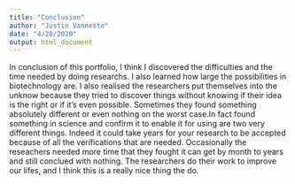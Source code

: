```yaml
---
title: "Conclusion"
author: "Justin Vanneste"
date: "4/20/2020"
output: html_document
---
```

In conclusion of this portfolio, I think I discovered the difficulties and the time needed by doing researchs. I also learned how large the possibilities in biotechnology are. I also realised the researchers put themselves into the unknow because they tried to discover things without knowing if their idea is the right or if it's even possible. Sometimes they found something absolutely different or even nothing on the worst case.In fact found something in science and confirm it to enable it for using are two very different things. Indeed it could take years for your research to be accepted because of all the verifications that are needed. Occasionally the reseachers needed more time that they fought it can get by month to years and still conclued with nothing. The researchers do their work to improve our lifes, and I think this is a really nice thing the do.
